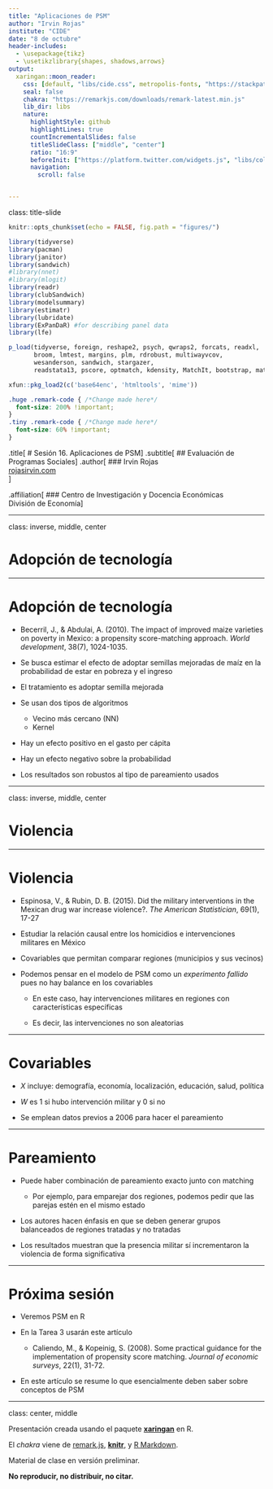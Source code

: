 ```yaml
---
title: "Aplicaciones de PSM"
author: "Irvin Rojas"
institute: "CIDE"
date: "8 de octubre"
header-includes:
  - \usepackage{tikz}
  - \usetikzlibrary{shapes, shadows,arrows}
output:
  xaringan::moon_reader:
    css: [default, "libs/cide.css", metropolis-fonts, "https://stackpath.bootstrapcdn.com/bootstrap/4.3.1/css/bootstrap-grid.min.css", "https://use.fontawesome.com/releases/v5.7.2/css/all.css", "https://cdn.rawgit.com/jpswalsh/academicons/master/css/academicons.min.css"]
    seal: false
    chakra: "https://remarkjs.com/downloads/remark-latest.min.js"
    lib_dir: libs
    nature:
      highlightStyle: github
      highlightLines: true
      countIncrementalSlides: false
      titleSlideClass: ["middle", "center"]
      ratio: "16:9"
      beforeInit: ["https://platform.twitter.com/widgets.js", "libs/cols_macro.js"]
      navigation:
        scroll: false


---
```

class: title-slide

```r
knitr::opts_chunk$set(echo = FALSE, fig.path = "figures/")

library(tidyverse)
library(pacman)
library(janitor)
library(sandwich)
#library(nnet)
#library(mlogit)
library(readr)
library(clubSandwich)
library(modelsummary)
library(estimatr)
library(lubridate)
library(ExPanDaR) #for describing panel data
library(lfe)

p_load(tidyverse, foreign, reshape2, psych, qwraps2, forcats, readxl, 
       broom, lmtest, margins, plm, rdrobust, multiwayvcov,
       wesanderson, sandwich, stargazer,
       readstata13, pscore, optmatch, kdensity, MatchIt, bootstrap, matlib, dplyr)

xfun::pkg_load2(c('base64enc', 'htmltools', 'mime'))
```

```css
.huge .remark-code { /*Change made here*/
  font-size: 200% !important;
}
.tiny .remark-code { /*Change made here*/
  font-size: 60% !important;
}
```

.title[
# Sesión 16. Aplicaciones de PSM
]
.subtitle[
## Evaluación de Programas Sociales
]
.author[
### Irvin Rojas <br> [rojasirvin.com](https://www.rojasirvin.com/) <br> [<i class="fab fa-github"></i>](https://github.com/rojasirvin) [<i class="fab fa-twitter"></i>](https://twitter.com/RojasIrvin) [<i class="ai ai-google-scholar"></i>](https://scholar.google.com/citations?user=FUwdSTMAAAAJ&hl=en)
]

.affiliation[
### Centro de Investigación y Docencia Económicas <br> División de Economía
]

---

class: inverse, middle, center
  
# Adopción de tecnología
    
---

# Adopción de tecnología

- Becerril, J., & Abdulai, A. (2010). The impact of improved maize varieties on poverty in Mexico: a propensity score-matching approach. *World development*, 38(7), 1024-1035.

- Se busca estimar el efecto de adoptar semillas mejoradas de maíz en la probabilidad de estar en pobreza y el ingreso

- El tratamiento es adoptar semilla mejorada

- Se usan dos tipos de algoritmos

  - Vecino más cercano (NN)
  - Kernel

- Hay un efecto positivo en el gasto per cápita

- Hay un efecto negativo sobre la probabilidad

- Los resultados son robustos al tipo de pareamiento usados

---

class: inverse, middle, center
  
# Violencia
    
---

# Violencia

- Espinosa, V., & Rubin, D. B. (2015). Did the military interventions in the Mexican drug war increase violence?. *The American Statistician*, 69(1), 17-27

- Estudiar la relación causal entre los homicidios e intervenciones militares en México

- Covariables que permitan comparar regiones (municipios y sus vecinos)

- Podemos pensar en el modelo de PSM como un *experimento fallido* pues no hay balance en los covariables

  - En este caso, hay intervenciones militares en regiones con características específicas
  
  - Es decir, las intervenciones no son aleatorias
  
---

# Covariables

- $X$ incluye: demografía, economía, localización, educación, salud, política

- $W$ es 1 si hubo intervención militar y 0 si no

- Se emplean datos previos a 2006 para hacer el pareamiento

---

# Pareamiento

- Puede haber combinación de pareamiento exacto junto con matching

  - Por ejemplo, para emparejar dos regiones, podemos pedir que las parejas estén en el mismo estado
  
- Los autores hacen énfasis en que se deben generar grupos balanceados de regiones tratadas y no tratadas

- Los resultados muestran que la presencia militar sí incrementaron la violencia de forma significativa

---

# Próxima sesión

- Veremos PSM en R

- En la Tarea 3 usarán este artículo

  - Caliendo, M., & Kopeinig, S. (2008). Some practical guidance for the implementation of propensity score matching. *Journal of economic surveys*, 22(1), 31-72.
  
- En este artículo se resume lo que esencialmente deben saber sobre conceptos de PSM
  

---

class: center, middle

Presentación creada usando el paquete [**xaringan**](https://github.com/yihui/xaringan) en R.

El *chakra* viene de [remark.js](https://remarkjs.com), [**knitr**](http://yihui.org/knitr), y [R Markdown](https://rmarkdown.rstudio.com).

Material de clase en versión preliminar.

**No reproducir, no distribuir, no citar.**


